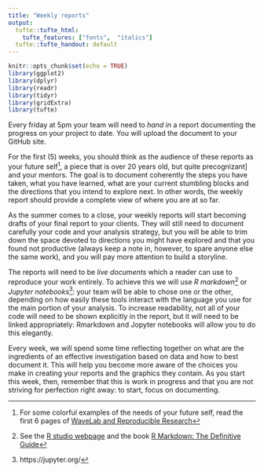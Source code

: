 ```yaml
---
title: "Weekly reports"
output:
  tufte::tufte_html: 
    tufte_features: ["fonts",  "italics"]
  tufte::tufte_handout: default
---
```


```r
knitr::opts_chunk$set(echo = TRUE)
library(ggplot2)
library(dplyr)
library(readr)
library(tidyr)
library(gridExtra)
library(tufte)
```

Every friday at 5pm your team will need to *hand in* a report documenting the progress on your project to date. You will upload the document to your GitHub site.

For the first (5) weeks, you should think as the audience of these reports as your future self^[For some colorful examples of the needs of your future self, read the first 6 pages of [WaveLab and Reproducible Research](https://statweb.stanford.edu/~wavelab/Wavelab_850/wavelab.pdf)], a piece that is over 20 years old, but quite precognizant] and your mentors. The goal is to document coherently the steps you have taken, what you have learned, what are your current stumbling blocks and the directions that you intend to explore next.
In other words, the weekly report should provide a complete view of where you are at so far.

As the summer comes to a close, your weekly reports will start becoming drafts of your final report to your clients. They will still need to document carefully your code and your analysis strategy, but you will be able to trim down the space devoted to directions you might have explored and that you found not productive (always keep a note in, however, to spare anyone else the same work), and you will pay more attention to build a storyline. 

The reports will need to be *live documents* which a reader can use to reproduce your work entirely. To achieve this we will use *R markdown*^[See the [R studio  webpage](https://rmarkdown.rstudio.com) and the book [R Markdown: The Definitive Guide](https://bookdown.org/yihui/rmarkdown/)] or *Jupyter notebooks*^[https://jupyter.org/]: your team will be able to chose one or the other, depending on how easily these tools interact with the language you use for the main portion of your analysis. To increase readability, not all of your code will need to be shown explicitly in the report, but it will need to be linked appropriately: Rmarkdown and Jopyter notebooks will allow you to do this elegantly. 

Every week, we will spend some time reflecting together on what are the ingredients of an effective investigation based on data and how to best document it. This will help you become more aware of the choices you make in creating your reports and the graphics they contain. As you start this week, then, remember that this is work in progress and that you are not striving for perfection right away: to start, focus on documenting.   

